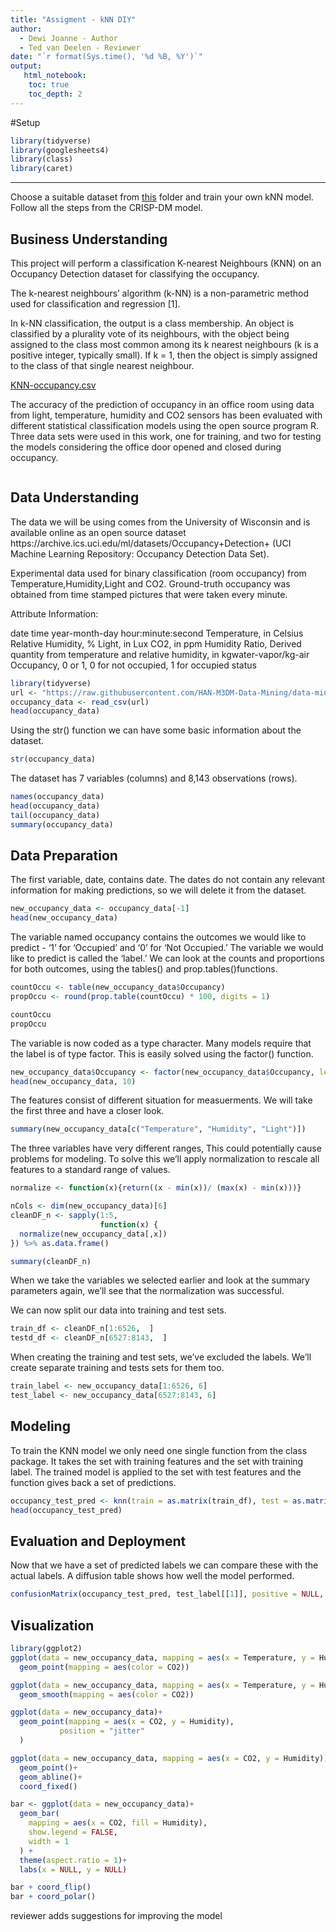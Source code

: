 ```yaml
---
title: "Assigment - kNN DIY"
author:
  - Dewi Joanne - Author
  - Ted van Deelen - Reviewer
date: "`r format(Sys.time(), '%d %B, %Y')`"
output:
   html_notebook:
    toc: true
    toc_depth: 2
---
```

#Setup

```r
library(tidyverse)
library(googlesheets4)
library(class)
library(caret)
```

---

Choose a suitable dataset from [this](https://github.com/HAN-M3DM-Data-Mining/assignments/tree/master/datasets) folder and train  your own kNN model. Follow all the steps from the CRISP-DM model.


## Business Understanding

This project will perform a classification K-nearest Neighbours (KNN) on an Occupancy Detection dataset for classifying the occupancy.

The k-nearest neighbours’ algorithm (k-NN) is a non-parametric method used for classification and regression [1].

In k-NN classification, the output is a class membership. An object is classified by a plurality vote of its neighbours, with the object being assigned to the class most common among its k nearest neighbours (k is a positive integer, typically small). If k = 1, then the object is simply assigned to the class of that single nearest neighbour.

[KNN-occupancy.csv](https://archive.ics.uci.edu/ml/datasets/Occupancy+Detection+)

The accuracy of the prediction of occupancy in an office room using data from light, temperature, humidity and CO2 sensors has been evaluated with different statistical classification models using the open source program R. Three data sets were used in this work, one for training, and two for testing the models considering the office door opened and closed during occupancy. 



```r

```


## Data Understanding
The data we will be using comes from the University of Wisconsin and is available online as an open source dataset https://archive.ics.uci.edu/ml/datasets/Occupancy+Detection+ (UCI Machine Learning Repository: Occupancy Detection Data Set). 

Experimental data used for binary classification (room occupancy) from Temperature,Humidity,Light and CO2. Ground-truth occupancy was obtained from time stamped pictures that were taken every minute.


Attribute Information:

date time year-month-day hour:minute:second
Temperature, in Celsius
Relative Humidity, %
Light, in Lux
CO2, in ppm
Humidity Ratio, Derived quantity from temperature and relative humidity, in kgwater-vapor/kg-air
Occupancy, 0 or 1, 0 for not occupied, 1 for occupied status

```r
library(tidyverse)
url <- "https://raw.githubusercontent.com/HAN-M3DM-Data-Mining/data-mining-s2y2122-dewijoanne/master/datasets/KNN-occupancy.csv"
occupancy_data <- read_csv(url)
head(occupancy_data)
```
Using the str() function we can have some basic information about the dataset.

```r
str(occupancy_data)
```
The dataset has 7 variables (columns) and 8,143 observations (rows).

```r
names(occupancy_data)
head(occupancy_data)
tail(occupancy_data)
summary(occupancy_data)
```


## Data Preparation

The first variable, date, contains date. The dates do not contain any relevant information for making predictions, so we will delete it from the dataset.

```r
new_occupancy_data <- occupancy_data[-1]
head(new_occupancy_data)
```

The variable named occupancy contains the outcomes we would like to predict - ‘1’ for ‘Occupied’ and ‘0’ for ‘Not Occupied.’ The variable we would like to predict is called the ‘label.’ We can look at the counts and proportions for both outcomes, using the tables() and prop.tables()functions.

```r
countOccu <- table(new_occupancy_data$Occupancy)
propOccu <- round(prop.table(countOccu) * 100, digits = 1)

countOccu
propOccu
```

The variable is now coded as a type character. Many models require that the label is of type factor. This is easily solved using the factor() function.

```r
new_occupancy_data$Occupancy <- factor(new_occupancy_data$Occupancy, levels = c("1", "0"), labels = c("Occupied", "Not Occupied")) %>% relevel ("Occupied")
head(new_occupancy_data, 10)
```

The features consist of different situation for measuerments. We will take the first three and have a closer look.

```r
summary(new_occupancy_data[c("Temperature", "Humidity", "Light")])
```
The three variables have very different ranges, This could potentially cause problems for modeling. To solve this we’ll apply normalization to rescale all features to a standard range of values.

```r
normalize <- function(x){return((x - min(x))/ (max(x) - min(x)))}

nCols <- dim(new_occupancy_data)[6]
cleanDF_n <- sapply(1:5,
                    function(x) {
  normalize(new_occupancy_data[,x])
}) %>% as.data.frame()

summary(cleanDF_n)
```
When we take the variables we selected earlier and look at the summary parameters again, we’ll see that the normalization was successful.

We can now split our data into training and test sets.

```r
train_df <- cleanDF_n[1:6526,  ]
testd_df <- cleanDF_n[6527:8143,  ]
```

When creating the training and test sets, we’ve excluded the labels. We’ll create separate training and tests sets for them too.

```r
train_label <- new_occupancy_data[1:6526, 6]
test_label <- new_occupancy_data[6527:8143, 6]
```

## Modeling
To train the KNN model we only need one single function from the class package. It takes the set with training features and the set with training label. The trained model is applied to the set with test features and the function gives back a set of predictions.

```r
occupancy_test_pred <- knn(train = as.matrix(train_df), test = as.matrix(testd_df), cl = as.matrix(train_label), k = 21)
head(occupancy_test_pred)
```

## Evaluation and Deployment
Now that we have a set of predicted labels we can compare these with the actual labels. A diffusion table shows how well the model performed.


```r
confusionMatrix(occupancy_test_pred, test_label[[1]], positive = NULL, dnn = c("Prediction", "True"))
```

## Visualization

```r
library(ggplot2)
ggplot(data = new_occupancy_data, mapping = aes(x = Temperature, y = Humidity))+
  geom_point(mapping = aes(color = CO2))
```

```r
ggplot(data = new_occupancy_data, mapping = aes(x = Temperature, y = Humidity))+
  geom_smooth(mapping = aes(color = CO2))
```

```r
ggplot(data = new_occupancy_data)+
  geom_point(mapping = aes(x = CO2, y = Humidity),
           position = "jitter"
  )

ggplot(data = new_occupancy_data, mapping = aes(x = CO2, y = Humidity))+
  geom_point()+
  geom_abline()+
  coord_fixed()

```

```r
bar <- ggplot(data = new_occupancy_data)+
  geom_bar(
    mapping = aes(x = CO2, fill = Humidity),
    show.legend = FALSE,
    width = 1
  ) +
  theme(aspect.ratio = 1)+
  labs(x = NULL, y = NULL)

bar + coord_flip()
bar + coord_polar()
```

reviewer adds suggestions for improving the model